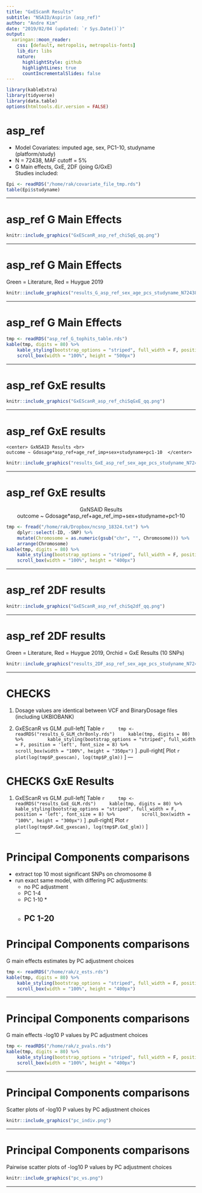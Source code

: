 ```yaml
---
title: "GxEScanR Results"
subtitle: "NSAID/Aspirin (asp_ref)"
author: "Andre Kim"
date: "2019/02/04 (updated: `r Sys.Date()`)"
output:
  xaringan::moon_reader:
    css: [default, metropolis, metropolis-fonts]
    lib_dir: libs
    nature:
      highlightStyle: github
      highlightLines: true
      countIncrementalSlides: false
---
```

	
```r
library(kableExtra)
library(tidyverse)
library(data.table)
options(htmltools.dir.version = FALSE)
```

# asp_ref
- Model Covariates: imputed age, sex, PC1-10, studyname (platform/study)
- N = 72438, MAF cutoff = 5%
- G Main effects, GxE, 2DF (joing G/GxE)  
Studies included:
```r
Epi <- readRDS("/home/rak/covariate_file_tmp.rds")
table(Epi$studyname)
```
---
	
# asp_ref G Main Effects
```r
knitr::include_graphics("GxEScanR_asp_ref_chiSqG_qq.png")
```
---
	
# asp_ref G Main Effects
<!-- <center> G Main Effects Results <br> -->
<!-- outcome ~ dose+Gdosage+age_ref_imp+sex+studyname+pc1-10+asp_ref  </center> -->
Green = Literature, Red = Huygue 2019
```r
knitr::include_graphics("results_G_asp_ref_sex_age_pcs_studyname_N72438.txt.mh1.png")
```
---
	
# asp_ref G Main Effects
```r
tmp <- readRDS("asp_ref_G_tophits_table.rds")
kable(tmp, digits = 80) %>%
	kable_styling(bootstrap_options = "striped", full_width = F, position = 'left', font_size = 9) %>% 
	scroll_box(width = "100%", height = "500px")
```
---
	
# asp_ref GxE results
```r
knitr::include_graphics("GxEScanR_asp_ref_chiSqGxE_qq.png")
```
---
	
# asp_ref GxE results
	<center> GxNSAID Results <br>
	outcome ~ Gdosage*asp_ref+age_ref_imp+sex+studyname+pc1-10  </center>
```r
knitr::include_graphics("results_GxE_asp_ref_sex_age_pcs_studyname_N72438.txt.mh.png")
```
---
	
# asp_ref GxE results
<center> GxNSAID Results <br>
outcome ~ Gdosage*asp_ref+age_ref_imp+sex+studyname+pc1-10  </center>
```r
tmp <- fread("/home/rak/Dropbox/ncsnp_18324.txt") %>% 
	dplyr::select(-ID, -SNP) %>% 
	mutate(Chromosome = as.numeric(gsub("chr", "", Chromosome))) %>% 
	arrange(Chromosome)
kable(tmp, digits = 80) %>%
	kable_styling(bootstrap_options = "striped", full_width = F, position = 'left', font_size = 8) %>% 
	scroll_box(width = "100%", height = "400px")
```
---
	
# asp_ref 2DF results
```r
knitr::include_graphics("GxEScanR_asp_ref_chiSq2df_qq.png")
```
---
	
# asp_ref 2DF results
<!-- <center> GxNSAID Results <br> -->
<!-- outcome ~ Gdosage*asp_ref+age_ref_imp+sex+studyname+pc1-10  </center> -->
Green = Literature, Red = Huygue 2019, Orchid = GxE Results (10 SNPs)
```r
knitr::include_graphics("results_2DF_asp_ref_sex_age_pcs_studyname_N72438.txt.mh.png")
```
---
	
# CHECKS
1. Dosage values are identical between VCF and BinaryDosage files (including UKBIOBANK)  

2. GxEScanR vs GLM
.pull-left[
	Table
	```r
	tmp <- readRDS("results_G_GLM_chr8only.rds")
	kable(tmp, digits = 80) %>%
		kable_styling(bootstrap_options = "striped", full_width = F, position = 'left', font_size = 8) %>% 
		scroll_box(width = "100%", height = "350px")
	```
	]
.pull-right[
	Plot
	```r
	plot(log(tmp$P_gxescan), log(tmp$P_glm))
	```
	]
---
	
	
# CHECKS GxE Results
1. GxEScanR vs GLM
.pull-left[
	Table
	```r
	tmp <- readRDS("results_GxE_GLM.rds")
	kable(tmp, digits = 80) %>%
		kable_styling(bootstrap_options = "striped", full_width = F, position = 'left', font_size = 8) %>% 
		scroll_box(width = "100%", height = "300px")
	```
	]
.pull-right[
	Plot
	```r
	plot(log(tmp$P.GxE_gxescan), log(tmp$P.GxE_glm))
	```
	]  
---
	
# Principal Components comparisons
- extract top 10 most significant SNPs on chromosome 8
- run exact same model, with differing PC adjustments:
  - no PC adjustment
  - PC 1-4
  - PC 1-10 *
  - PC 1-20
---

# Principal Components comparisons
G main effects estimates by PC adjustment choices
```r
tmp <- readRDS("/home/rak/z_ests.rds")
kable(tmp, digits = 80) %>%
	kable_styling(bootstrap_options = "striped", full_width = F, position = 'left', font_size = 9) %>% 
	scroll_box(width = "100%", height = "400px")
```
---

# Principal Components comparisons
G main effects -log10 P values by PC adjustment choices
```r
tmp <- readRDS("/home/rak/z_pvals.rds")
kable(tmp, digits = 80) %>%
	kable_styling(bootstrap_options = "striped", full_width = F, position = 'left', font_size = 9) %>% 
	scroll_box(width = "100%", height = "400px")
```
---

# Principal Components comparisons
Scatter plots of -log10 P values by PC adjustment choices
```r
knitr::include_graphics("pc_indiv.png")
```
---

# Principal Components comparisons
Pairwise scatter plots of -log10 P values by PC adjustment choices
```r
knitr::include_graphics("pc_vs.png")
```
---



